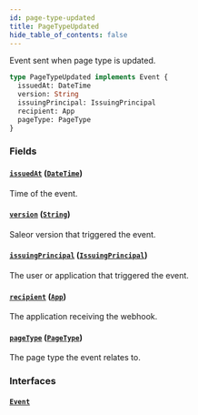 ```yaml
---
id: page-type-updated
title: PageTypeUpdated
hide_table_of_contents: false
---
```


Event sent when page type is updated.

```graphql
type PageTypeUpdated implements Event {
  issuedAt: DateTime
  version: String
  issuingPrincipal: IssuingPrincipal
  recipient: App
  pageType: PageType
}
```

### Fields

#### [`issuedAt`](#) ([`DateTime`](../../../developer/api-reference/scalars/date-time))

Time of the event.

#### [`version`](#) ([`String`](../../../developer/api-reference/scalars/string))

Saleor version that triggered the event.

#### [`issuingPrincipal`](#) ([`IssuingPrincipal`](../../../developer/api-reference/unions/issuing-principal))

The user or application that triggered the event.

#### [`recipient`](#) ([`App`](../../../developer/api-reference/objects/app))

The application receiving the webhook.

#### [`pageType`](#) ([`PageType`](../../../developer/api-reference/objects/page-type))

The page type the event relates to.

### Interfaces

#### [`Event`](../../../developer/api-reference/interfaces/event)
